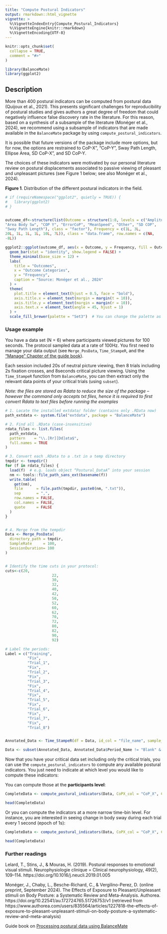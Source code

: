 ```yaml
---
title: "Compute Postural Indicators"
output: rmarkdown::html_vignette
vignette: >
  %\VignetteIndexEntry{Compute_Postural_Indicators}
  %\VignetteEngine{knitr::rmarkdown}
  %\VignetteEncoding{UTF-8}
---
```


```r
knitr::opts_chunk$set(
  collapse = TRUE,
  comment = "#>"
)
```

```r
library(BalanceMate)
library(ggplot2)

```

## Description

More than 400 postural indicators can be computed from postural data (Quijoux et al., 2021). This presents significant challenges for reproducibility of postural studies and gives authors a great degree of freedom that could negatively influence false discovery rate in the literature. For this reason, based on a synthesis of a subsample of the literature (Monéger et al., 2024), we recommend using a subsample of indicators that are made available in the `BalanceMate` package by using `compute_postural_indicators`.

It is possible that future versions of the package include more options, but for now, the options are restrained to CoP-X", "CoP-Y", Sway Path Length, Ellipse Area, SD CoP-X", and SD CoP-Y.

The choices of these indicators were motivated by our personal literature review on postural displacements associated to passive viewing of pleasant and unpleasant pictures (see Figure 1 below; see also Monéger et al., 2024).

**Figure 1**. Distribution of the different postural indicators in the field.
```r

# if (requireNamespace("ggplot2", quietly = TRUE)) {
#   library(ggplot2)
# }


outcome_df<-structure(list(Outcome = structure(1:8, levels = c("Amplitude COP", 
"Area Body Sw", "COP Y", "ErrorCoP", "MeanSpeed", "Other", "SD COP", 
"Sway Path Length"), class = "factor"), Frequency = c(1L, 3L, 
20L, 1L, 1L, 1L, 10L, 7L)), class = "data.frame", row.names = c(NA, 
-8L))

ggplot2::ggplot(outcome_df, aes(x = Outcome, y = Frequency, fill = Outcome)) +
  geom_bar(stat = "identity", show.legend = FALSE) +
  theme_minimal(base_size = 12) +
  labs(
    title = "Outcomes",
    x = "Outcome Categories",
    y = "Frequency",
    caption = "Source: Monéger et al., 2024"
  ) +
  theme(
    plot.title = element_text(hjust = 0.5, face = "bold"),
    axis.title.x = element_text(margin = margin(t = 10)),
    axis.title.y = element_text(margin = margin(r = 10)),
    axis.text.x = element_text(angle = 45, hjust = 1)
  ) +
  scale_fill_brewer(palette = "Set3")  # You can change the palette as needed

```

### Usage example

You have a data set (N = 6) where participants viewed pictures for 100 seconds. The protocol sampled data at a rate of 100Hz. You first need to manage your data output (see `Merge_PosData`, `Time_StampeR`, and the ["Manage" Chapter of the guide book](https://jeanmoneger.com/book/managing-1)).

Each session included 20s of neutral picture viewing, then 8 trials including 2s fixation crosses, and 8seconds critical picture viewing. Using the `Time_StampeR` function from `BalanceMate`, you can then extract only the relevant data points of your critical trials (using `subset`).

*Note: the files are stored as Rdata to reduce the size of the package -- however the command only accepts txt files, hence it is required to first convert Rdata to text files before running the examples*

```r
# 1. Locate the installed extdata/ folder (contains only .RData now)
path_extdata <- system.file("extdata", package = "BalanceMate")

# 2. Find all .RData (case‐insensitive)
rdata_files <- list.files(
  path_extdata,
  pattern    = "\\.[Rr][Dd]ata$",
  full.names = TRUE
)

# 3. Convert each .RData to a .txt in a temp directory
tmpdir <- tempdir()
for (f in rdata_files) {
  load(f)  # e.g. loads object “Postural_DataA” into your session
  nm <- tools::file_path_sans_ext(basename(f))
  write.table(
    get(nm),
    file      = file.path(tmpdir, paste0(nm, ".txt")),
    sep       = ",",
    row.names = FALSE,
    col.names = FALSE,
    quote     = FALSE
  )
}


# 4. Merge from the tempdir
Data <- Merge_PosData(
  directory_path = tmpdir,              
  SampleRate     = 100,
  SessionDuration= 100
)


# Identify the time cuts in your protocol: 
cuts<-c(20, 
                     22, 
                     30, 
                     32, 
                     40, 
                     42, 
                     50, 
                     52, 
                     60, 
                     62, 
                     70, 
                     72, 
                     80, 
                     82,
                     90, 
                     92)

# Label the periods:
Label = c("Training", 
          "Fix", 
          "Trial_1", 
          "Fix", 
          "Trial_2", 
          "Fix", 
          "Trial_3",
          "Fix", 
          "Trial_4", 
          "Fix", 
          "Trial_5", 
          "Fix", 
          "Trial_6", 
          "Fix", 
          "Trial_7", 
          "Fix", 
          "Trial_8") 


Annotated_Data <- Time_StampeR(df = Data, id_col = "file_name", sample_rate = 100, protocol_duration = 100, cuts = cuts, period_names = Label)

Data <- subset(Annotated_Data, Annotated_Data$Period_Name != "Blank" & Annotated_Data$Period_Name != "Fix")

```

Now that you have your critical data set including only the critical trials, you can use the `compute_postural_indicators` to compute any available postural indicators. You just need to indicate at which level you would like to compute these indicators: 

You can compute those at the **participants level**:

```r
CompleteData <- compute_postural_indicators(Data, CoPX_col = "CoP_X", CoPY_col = "CoP_Y", ID = "file_name", indicators = c("CoP_X", "CoP_Y", "SwayPathLength", "EllipseArea", "SD_CoP_X", "SD_CoP_Y"))

head(CompleteData)
```

Or you can compute the indicators at a more narrow time-bin level. For instance, you are interested in seeing change in body sway during each trial every 1 second (epoch of 1s):

```r
CompleteData <- compute_postural_indicators(Data, CoPX_col = "CoP_X", CoPY_col = "CoP_Y", ID = "file_name", time_col = "Time", epoch_length = 1, indicators = c("CoP_X", "CoP_Y", "SwayPathLength", "EllipseArea", "SD_CoP_X", "SD_CoP_Y"))

head(CompleteData)
```

### Further readings

Lelard, T., Stins, J., & Mouras, H. (2019). Postural responses to emotional visual stimuli. Neurophysiologie clinique = Clinical neurophysiology, 49(2), 109–114. https://doi.org/10.1016/j.neucli.2019.01.005

Monéger, J., Chaby, L., Besche-Richard, C., & Vergilino-Perez, D. (online preprint, September 2024). The Effects of Exposure to Pleasant/Unpleasant stimuli on Body Posture: a Systematic Review and Meta-Analysis. Authorea. https://doi.org/10.22541/au.172724765.51726753/v1 (retrieved from https://www.authorea.com/users/835564/articles/1227818-the-effects-of-exposure-to-pleasant-unpleasant-stimuli-on-body-posture-a-systematic-review-and-meta-analysis)

Guide book on [Processing postural data using BalanceMate](https://jeanmoneger.com/book/processing)


